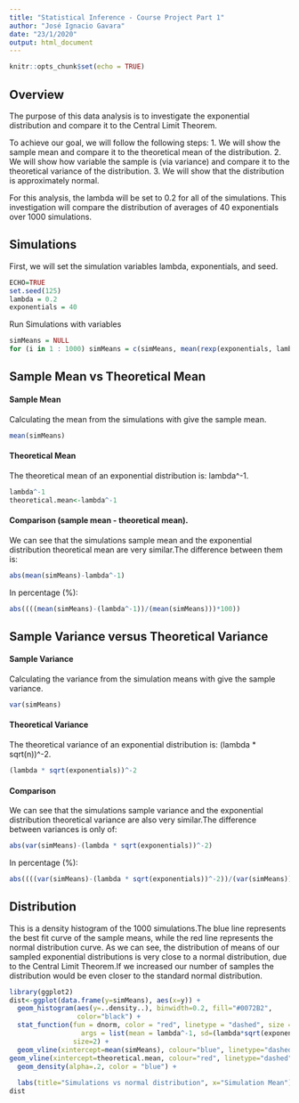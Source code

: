 ```yaml
---
title: "Statistical Inference - Course Project Part 1"
author: "José Ignacio Gavara"
date: "23/1/2020"
output: html_document
---
```


```r
knitr::opts_chunk$set(echo = TRUE)
```
## Overview
The purpose of this data analysis is to investigate the exponential distribution
and compare it to the Central Limit Theorem. 

To achieve our goal, we will follow the following steps:
1. We will show the sample mean and compare it to the theoretical mean of the distribution.
2. We will show how variable the sample is (via variance) and compare it to the theoretical variance of the distribution.
3. We will show that the distribution is approximately normal.

For this analysis, the lambda will 
be set to 0.2 for all of the simulations. This investigation will compare the 
distribution of averages of 40 exponentials over 1000 simulations.


## Simulations
First, we will set the simulation variables lambda, exponentials, and seed.
```r
ECHO=TRUE
set.seed(125)
lambda = 0.2
exponentials = 40
```

Run Simulations with variables
```r
simMeans = NULL
for (i in 1 : 1000) simMeans = c(simMeans, mean(rexp(exponentials, lambda)))
```


## Sample Mean vs Theoretical Mean
#### Sample Mean
Calculating the mean from the simulations with give the sample mean.
```r
mean(simMeans)
```

#### Theoretical Mean
The theoretical mean of an exponential distribution is:
lambda^-1.
```r
lambda^-1
theoretical.mean<-lambda^-1
```

#### Comparison (sample mean - theoretical mean).
We can see that the simulations sample mean and the 
exponential distribution theoretical mean are very similar.The difference between them is:
```r
abs(mean(simMeans)-lambda^-1)
```
In percentage (%): 
```r
abs((((mean(simMeans)-(lambda^-1))/(mean(simMeans)))*100))
```

## Sample Variance versus Theoretical Variance
#### Sample Variance
Calculating the variance from the simulation means with give the sample
variance.
```r
var(simMeans)
```

#### Theoretical Variance
The theoretical variance of an exponential distribution is: 
(lambda * sqrt(n))^-2.
```r
(lambda * sqrt(exponentials))^-2
```

#### Comparison
We can see that the simulations sample variance and 
the exponential distribution theoretical variance are also very similar.The difference between variances is only of:
```r
abs(var(simMeans)-(lambda * sqrt(exponentials))^-2)
```
In percentage (%): 
```r
abs((((var(simMeans)-(lambda * sqrt(exponentials))^-2))/(var(simMeans)))*100)
```

## Distribution 
This is a density histogram of the 1000 simulations.The blue line represents the best fit curve of the sample means, while the red line represents the normal distribution curve. As we can see, the distribution of means of our sampled exponential distributions is very close to a normal distribution, due to the Central Limit Theorem.If we increased our number of samples the distribution would be even closer to the standard normal distribution.
```r
library(ggplot2)
dist<-ggplot(data.frame(y=simMeans), aes(x=y)) + 
  geom_histogram(aes(y=..density..), binwidth=0.2, fill="#0072B2", 
                 color="black") +
  stat_function(fun = dnorm, color = "red", linetype = "dashed", size = 1, 
                  args = list(mean = lambda^-1, sd=(lambda*sqrt(exponentials))^-1), 
                size=2) +
  geom_vline(xintercept=mean(simMeans), colour="blue", linetype="dashed") +   
geom_vline(xintercept=theoretical.mean, colour="red", linetype="dashed") +
  geom_density(alpha=.2, color = "blue") +
  
  labs(title="Simulations vs normal distribution", x="Simulation Mean")
dist
```
